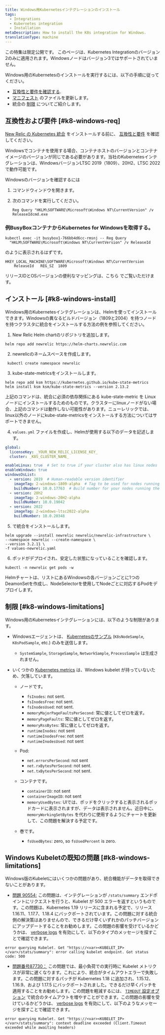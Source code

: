 ```yaml
---
title: Windows用Kubernetesインテグレーションのインストール
tags:
  - Integrations
  - Kubernetes integration
  - Installation
metaDescription: How to install the K8s integration for Windows.
translationType: machine
---
```


<Callout title="限定発売">
  この特集は限定公開です。
</Callout>

<Callout title="バージョン2">
  このページは、Kubernetes Integrationのバージョン2のみに適用されます。Windowsノードはバージョン3ではサポートされていません。
</Callout>

Windows用のKubernetesのインストールを実行するには、以下の手順に従ってください。

* [互換性と要件を確認する](#k8-windows-req).
* [マニフェスト](#k8-windows-install) のファイルを更新します。
* 統合の [制限](#k8-windows-limitations) についてご紹介します。

## 互換性および要件 [#k8-windows-req]

[New Relic の Kubernetes 統合](/docs/integrations/kubernetes-integration/get-started/introduction-kubernetes-integration) をインストールする前に、 [互換性と要件](/docs/integrations/kubernetes-integration/get-started/kubernetes-integration-compatibility-requirements) を確認してください。

<Callout variant="important">
  Windowsでコンテナを使用する場合、コンテナホストのバージョンとコンテナイメージのバージョンが同じである必要があります。当社のKubernetesインテグレーションは、WindowsバージョンLTSC 2019（1809）、20H2、LTSC 2022で動作可能です。
</Callout>

Windowsのバージョンを確認するには

1. コマンドウィンドウを開きます。

2. 次のコマンドを実行してください。

   ```shell
   Reg Query "HKLM\SOFTWARE\Microsoft\Windows NT\CurrentVersion" /v
   ReleaseIdcmd.exe
   ```

### 例BusyBoxコンテナからKubernetes for Windowsを取得する。

```shell
kubectl exec -it busybox1-766bb4d6cc-rmsnj -- Reg Query
  "HKLM\SOFTWARE\Microsoft\Windows NT\CurrentVersion" /v ReleaseId
```

のように表示されるはずです。

```shell
HKEY_LOCAL_MACHINE\SOFTWARE\Microsoft\Windows NT\CurrentVersion
	ReleaseId	REG_SZ	1809
```

リリースIDとOSバージョンの便利なマッピングは、こちら [](https://hub.docker.com/_/microsoft-windows-servercore)でご覧いただけます。

## インストール [#k8-windows-install]

Windows用のKubernetesインテグレーションは、Helmを使ってインストールできます。Windowsの異なるビルドバージョン（1809と2004）を持つノードを持つクラスタに統合をインストールする方法の例を参照してください。

1. New Relic Helm chartのリポジトリを追加します。

```shell
helm repo add newrelic https://helm-charts.newrelic.com
```

2. newrelicのネームスペースを作成します。

```shell
 kubectl create namespace newrelic
```

3. kube-state-metricsをインストールします。

```shell
helm repo add ksm https://kubernetes.github.io/kube-state-metrics
helm install ksm ksm/kube-state-metrics --version 2.13.2
```

<Callout variant="important">
  上記のコマンドは、統合に必須の依存関係にある kube-state-metric を Linux ノードにインストールするためのものです。クラスターにlinuxノードがない場合、上記のコマンドは動作しない可能性があります。ニューレリックでは、linux以外のノードにkube-state-metricsをインストールする方法についてはサポートできません。
</Callout>

4. `values.yml` ファイルを作成し、Helmが使用する以下のデータを記述します。

```yaml
global:
  licenseKey: _YOUR_NEW_RELIC_LICENSE_KEY_
  cluster: _K8S_CLUSTER_NAME_

enableLinux: true  # Set to true if your cluster also has linux nodes
enableWindows: true
windowsOsList:
  - version: 2019  # Human-readable version identifier
    imageTag: 2-windows-1809-alpha  # Tag to be used for nodes running the windows version above
    buildNumber: 10.0.17763  # Build number for your nodes running the version above. Used as a selector.
  - version: 20h2
    imageTag: 2-windows-20H2-alpha
    buildNumber: 10.0.19042
  - version: 2022
    imageTag: 2-windows-ltsc2022-alpha
    buildNumber: 10.0.20348
```

5. で統合をインストールします。

```shell
helm upgrade --install newrelic newrelic/newrelic-infrastructure \
--namespace newrelic --create-namespace \
--version 3.2.11 \
-f values-newrelic.yaml
```

6. ポッドがデプロイされ、安定した状態になっていることを確認します。

```shell
kubectl -n newrelic get pods -w
```

Helmチャートは、リストにあるWindowsの各バージョンごとに1つのDeamonSetを作成し、NodeSelectorを使用してNodeごとに対応するPodをデプロイします。

## 制限 [#k8-windows-limitations]

Windows用のKubernetesインテグレーションには、以下のような制限があります。

* Windowsエージェントは、 [Kubernetesのサンプル](/docs/integrations/kubernetes-integration/understand-use-data/understand-use-data#event-types) (`K8sNodeSample`, `K8sPodSample`, etc.) のみを送信します。

  * `SystemSample`, `StorageSample`, `NetworkSample`, `ProcessSample` は生成されません。

* いくつかの [Kubernetes metrics](/docs/integrations/kubernetes-integration/understand-use-data/understand-use-data#metrics) は、Windows kubelet が持っていないため、欠落しています。

  * ノードです。

    * `fsInodes`: not sent.
    * `fsInodesFree`: not sent.
    * `fsInodesUsed`: not sent.
    * `memoryMajorPageFaultsPerSecond`: 常に値としてゼロを返す。
    * `memoryPageFaults`: 常に値としてゼロを返す。
    * `memoryRssBytes`: 常に値としてゼロを返す。
    * `runtimeInodes`: not sent
    * `runtimeInodesFree`: not sent
    * `runtimeInodesUsed`: not sent

  * Pod:

    * `net.errorsPerSecond`: not sent
    * `net.rxBytesPerSecond`: not sent.
    * `net.txBytesPerSecond`: not sent.

  * コンテナです。

    * `containerID`: not sent
    * `containerImageID`: not sent
    * `memoryUsedBytes`: UIでは、ポッドをクリックすると表示されるポッドカードに表示されますが、データは表示されません。近日中に、 `memoryWorkingSetBytes` を代わりに使用するようにチャートを更新して、この問題を解決する予定です。

  * 巻です。

    * `fsUsedBytes`: zero, so `fsUsedPercent` is zero.

## Windows Kubeletの既知の問題 [#k8-windows-limitations]

Windows版のKubeletにはいくつかの問題があり、統合機能がデータを取得できないことがあります。

* [問題 90554:](https://github.com/kubernetes/kubernetes/pull/90554) この問題は、インテグレーションが `/stats/summary` エンドポイントにリクエストを行うと、Kubelet が 500 エラーを返すというものです。この問題は、Kubernetes 1.19 リリースに含まれる予定で、リリース 1.16.11、1.17.7、1.18.4 にバックポートされています。この問題に対する統合側の解決策はありませんので、できるだけ早くいずれかのパッチバージョンにアップデートすることをお勧めします。この問題の影響を受けているかどうかは、 [verbose logs](/docs/integrations/kubernetes-integration/troubleshooting/get-logs-version#verbose) を有効にして、以下のタイプのメッセージを探すことで確認できます。

```
error querying Kubelet. Get "https://<var><KUBELET_IP></var>/stats/summary": error calling kubelet endpoint. Got status code: 500
```

* [問題番号87730：](https://github.com/kubernetes/kubernetes/pull/87730) この問題では、最小負荷での実行時に Kubelet メトリクスが非常に遅くなります。これにより、統合がタイムアウトエラーで失敗します。この問題に対するパッチが Kubernetes 1.18 に追加され、1.15.12、1.16.9、および 1.17.5 にバックポートされました。できるだけ早くパッチを適用することをお勧めします。この問題を軽減するには、 [`TIMEOUT` 設定オプション](/docs/integrations/kubernetes-integration/installation/kubernetes-integration-install-configure#kube-state-metrics-timeout-change) で統合のタイムアウトを増やすことができます。この問題の影響を受けているかどうかは、 [verbose logs](/docs/integrations/kubernetes-integration/troubleshooting/get-logs-version#verbose) を有効にして、以下のようなメッセージを探すことで確認できます。

```
error querying Kubelet. Get "https://<var><KUBELET_IP></var>/stats/summary": context deadline exceeded (Client.Timeout exceeded while awaiting headers)
```
